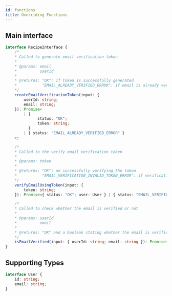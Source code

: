 ```yaml
---
id: functions
title: Overriding Functions
---
```


## Main interface

```ts
interface RecipeInterface {
    /* 
    * Called to generate email verification token
    * 
    * @params: email
    *          userId
    * 
    * @returns: "OK": if token is successfully generated
    *           "EMAIL_ALREADY_VERIFIED_ERROR": if email is already verified
    */
    createEmailVerificationToken(input: {
        userId: string;
        email: string;
    }): Promise<
        | {
              status: "OK";
              token: string;
          }
        | { status: "EMAIL_ALREADY_VERIFIED_ERROR" }
    >;

    /* 
    * Called to the verify email verification token
    * 
    * @params: token
    * 
    * @returns: "OK": on successfully verifying the token
    *           "EMAIL_VERIFICATION_INVALID_TOKEN_ERROR": if verification token is invalid
    */
    verifyEmailUsingToken(input: {
        token: string;
    }): Promise<{ status: "OK"; user: User } | { status: "EMAIL_VERIFICATION_INVALID_TOKEN_ERROR" }>;

    /* 
    * Called to check whether the email is verified or not
    * 
    * @params: userId
    *          email
    * 
    * @returns: "OK" and a boolean stating whether the email is verified or not
    */
    isEmailVerified(input: { userId: string; email: string }): Promise<boolean>;
}
```

## Supporting Types
```ts
interface User {
    id: string;
    email: string;
}
```